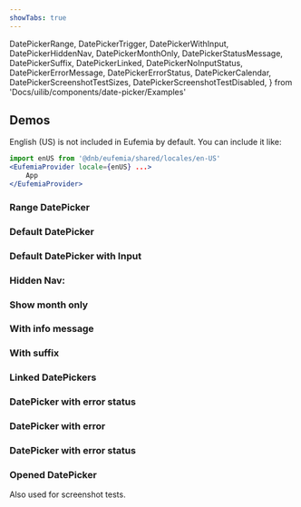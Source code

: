 ```yaml
---
showTabs: true
---
```


  DatePickerRange,
  DatePickerTrigger,
  DatePickerWithInput,
  DatePickerHiddenNav,
  DatePickerMonthOnly,
  DatePickerStatusMessage,
  DatePickerSuffix,
  DatePickerLinked,
  DatePickerNoInputStatus,
  DatePickerErrorMessage,
  DatePickerErrorStatus,
  DatePickerCalendar,
  DatePickerScreenshotTestSizes,
  DatePickerScreenshotTestDisabled,
} from 'Docs/uilib/components/date-picker/Examples'

## Demos

<ChangeLocale bottom label="Locale used in the demos:" showUS={true} />

English (US) is not included in Eufemia by default. You can include it like:

```jsx
import enUS from '@dnb/eufemia/shared/locales/en-US'
<EufemiaProvider locale={enUS} ...>
	App
</EufemiaProvider>
```

### Range DatePicker

<VisibleWhenNotVisualTest>
  <DatePickerRange />
</VisibleWhenNotVisualTest>

### Default DatePicker

<DatePickerTrigger />

### Default DatePicker with Input

<VisibleWhenNotVisualTest>
  <DatePickerWithInput />
</VisibleWhenNotVisualTest>

### Hidden Nav:

<VisibleWhenNotVisualTest>
  <DatePickerHiddenNav />
</VisibleWhenNotVisualTest>

### Show month only

<VisibleWhenNotVisualTest>
  <DatePickerMonthOnly />
</VisibleWhenNotVisualTest>

### With info message

<VisibleWhenNotVisualTest>
  <DatePickerStatusMessage />
</VisibleWhenNotVisualTest>

### With suffix

<VisibleWhenNotVisualTest>
  <DatePickerSuffix />
</VisibleWhenNotVisualTest>

### Linked DatePickers

<DatePickerLinked />

### DatePicker with error status

<DatePickerNoInputStatus />

### DatePicker with error

<DatePickerErrorMessage />

### DatePicker with error status

<DatePickerErrorStatus />

### Opened DatePicker

Also used for screenshot tests.

<DatePickerCalendar />

<VisibleWhenVisualTest>
  <DatePickerScreenshotTestSizes />
  <DatePickerScreenshotTestDisabled />
</VisibleWhenVisualTest>
